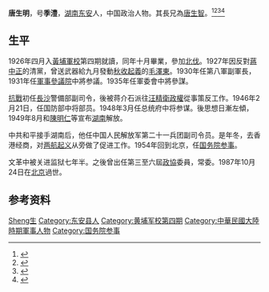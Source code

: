 {{Expand|time=2015-02-11T18:34:33+00:00}}

'''唐生明'''{{BD|1906年||1987年|10月24日|catIdx=T唐}}，号'''季澧'''，[[湖南|湖南]][[東安縣|东安]]人，中国政治人物。其長兄為[[唐生智|唐生智]]。<ref>{{Cite book|title=民国人物大辞典|author=徐友春主编; 蔡鸿源, 周兴培副主编|publisher=河北人民出版社|year=1991|isbn=|location=石家庄|pages=}}</ref><ref>{{Cite book|title=中国抗日战争人物大词典|author=刘景泉主编; 沈久泉, 王凯捷, 李卓副主编|publisher=天津大学出版社|year=1999|isbn=|location=|pages=}}</ref><ref>{{Cite book|title=二十世纪中华爱国名人辞典|author=宋德慈, 王德林, 郑福林主编|publisher=吉林大学出版社|year=1990|isbn=|location=长春|pages=553}}</ref><ref>{{Cite book|title=二十世纪中国名人辞典|author=蔡开松, 于信凤主编; 曾卓明, 周溯源,赵书刚副主编|publisher=辽宁人民出版社|year=1991|isbn=|location=沈阳|pages=}}</ref>

== 生平 ==
1926年四月入[[黃埔軍校|黃埔軍校]]第四期就讀，同年十月畢業，參加[[國民革命軍北伐|北伐]]。1927年因反對[[蔣中正|蔣中正]]的清黨，曾送武器給九月發動[[秋收起义|秋收起義]]的[[毛澤東|毛澤東]]。1930年任第八軍副軍長，1931年任[[軍事|軍事]][[參議院|參議院]]中將参議。1935年任軍委會中將參謀。

[[抗戰|抗戰]]初任[[長沙|長沙]]警備部副司令，後被蒋介石派往[[汪精衛政權|汪精衛政權]]從事策反工作。1946年2月21日，任国防部中将部员。1948年3月任总统府中将参谋。後思想日漸左傾，1949年8月和[[陳明仁|陳明仁]]等宣布[[湖南|湖南]]解放。

中共和平接手湖南后，他任中国人民解放军第二十一兵团副司令员。是年冬，去香港经商，对[[两航起义|两航起义]]从旁做了促进工作。1954年回到北京，任[[国务院参事|国务院参事]]。

文革中被关进监狱七年半。之後曾出任第三至六屆[[政協|政協]]委員，常委。1987年10月24日在[[北京|北京]]過世。

== 参考资料 ==
{{reflist}}

{{国务院参事}}

{{Authority control}}
{{DEFAULTSORT:Tang唐}}
[[Category:唐姓|Sheng生]]
[[Category:东安县人|Category:东安县人]]
[[Category:黄埔军校第四期|Category:黄埔军校第四期]]
[[Category:中華民國大陸時期軍事人物|Category:中華民國大陸時期軍事人物]]
[[Category:国务院参事|Category:国务院参事]]